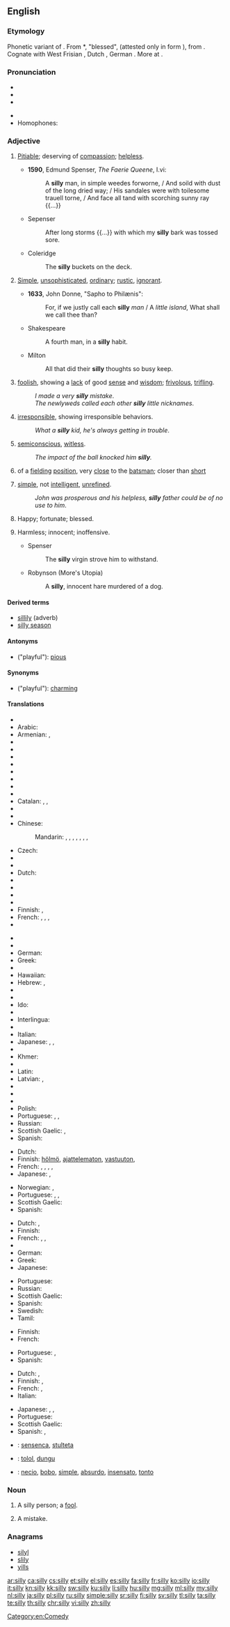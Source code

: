 ==English==
{{wikipedia|dab=silly}}

===Etymology===
Phonetic variant of {{term|seely}}.
From {{etyl|ang|en}} *{{term||sǣliġ}}, "blessed", (attested only in form {{term|gesælig|ġesǣliġ}}), from {{etyl|gem-pro|en}} {{term/t|gem-pro|*sēlīgaz}}.  Cognate with West Frisian {{term|sillich|lang=fy}}, Dutch {{term|zalig|lang=nl}}, German {{term|selig|lang=de}}. More at {{l|en|sely}}.

===Pronunciation===
* {{X-SAMPA|/"sIli/}}
* {{IPA|/ˈsɪli/}}
* {{audio|en-us-silly.ogg|Audio (US)}}

* {{rhymes|ɪli}}
* Homophones: {{term|Scilly}}

===Adjective===
{{en-adj|silli|er}}

# {{context|archaic|lang=en}} [[pitiable|Pitiable]]; deserving of [[compassion]]; [[helpless]].
#* '''1590''', Edmund Spenser, ''The Faerie Queene'', I.vi:
#*: A '''silly''' man, in simple weedes forworne, / And soild with dust of the long dried way; / His sandales were with toilesome trauell torne, / And face all tand with scorching sunny ray {{...}}
#* Sepenser
#*: After long storms {{...}} with which my '''silly''' bark was tossed sore.
#* Coleridge
#*: The '''silly''' buckets on the deck.
# {{context|obsolete|lang=en}} [[simple|Simple]], [[unsophisticated]], [[ordinary]]; [[rustic]], [[ignorant]].
#* '''1633''', John Donne, "Sapho to Philænis":
#*: For, if we justly call each '''silly''' ''man'' / A ''little island'', What shall we call thee than?
#* Shakespeare
#*: A fourth man, in a '''silly''' habit.
#* Milton
#*: All that did their '''silly''' thoughts so busy keep.
# [[foolish]], showing a [[lack]] of good [[sense]] and [[wisdom]]; [[frivolous]], [[trifling]].
#: ''I made a very '''silly''' mistake''.
#: ''The newlyweds called each other '''silly''' little nicknames''.
# [[irresponsible]], showing irresponsible behaviors.
#: ''What a '''silly''' kid, he's always getting in trouble''.
# [[semiconscious]], [[witless]].
#: ''The impact of the ball knocked him '''silly'''.''
# {{context|cricket|lang=en}} of a [[fielding]] [[position]], very [[close]] to the [[batsman]]; closer than [[short]]
# {{context|pejorative|lang=en}} [[simple]], not [[intelligent]], [[unrefined]].
#: ''John was prosperous and his helpless, '''silly''' father could be of no use to him''.
# {{context|obsolete|lang=en}} Happy; fortunate; blessed.
#: {{rfquotek|Chaucer}}
# {{context|obsolete|lang=en}} Harmless; innocent; inoffensive.
#* Spenser
#*: The '''silly''' virgin strove him to withstand.
#* Robynson (More's Utopia)
#*: A '''silly''', innocent hare murdered of a dog.

====Derived terms====
* [[sillily]] (adverb)
* [[silly season]]

====Antonyms====
* ("playful"): [[pious]]

====Synonyms====
* ("playful"): [[charming]]

====Translations====
{{trans-top|foolish, showing a lack of good sense and wisdom}}
* {{trreq|af}}
* Arabic: {{t-|ar|سخيف|tr=sakhiif}}
* Armenian: {{t-|hy|հիմար|tr=himar}},  {{t-|hy|տխմար|tr=txmar}}
* {{trreq|az}}
* {{trreq|ba}}
* {{trreq|eu}}
* {{trreq|be}}
* {{trreq|bn}}
* {{trreq|br}}
* {{trreq|bg}}
* {{trreq|my}}
* Catalan: {{t+|ca|ximple}}, {{t-|ca|ximplet}}, {{t-|ca|fava}}
* {{trreq|chr}}
* {{trreq|ny}}
* Chinese:
*: Mandarin: {{t-|cmn|愚蠢|tr=yúchǔn|sc=Hani}}, {{t-|cmn|笨|tr=bèn|sc=Hani}}, {{t-|cmn|傻|tr=shǎ|sc=Hani}}, {{t-|cmn|糊塗|sc=Hani}}, {{t-|cmn|糊涂|tr=hútu|sc=Hani}}, {{t-|cmn|無聊|sc=Hani}}, {{t-|cmn|无聊|tr=wúliáo|sc=Hani}}, {{t|cmn|憨痴|tr=hānchī|sc=Hani}}
* Czech: {{t+|cs|hloupý}}
* {{trreq|da}}
* {{trreq|dv}}
* Dutch: {{t-|nl|ondoordacht}}
* {{trreq|eo}}
* {{trreq|et}}
* {{trreq|ee}}
* {{trreq|ext}}
* Finnish: {{t+|fi|typerä}}, {{t+|fi|hölmö}}
* French: {{t+|fr|idiot|m}}, {{t+|fr|bête}}, {{t+|fr|fou|m}}, {{t+|fr|stupide}}
* {{trreq|fur}}
{{trans-mid}}
* {{trreq|gl}}
* {{trreq|ka}}
* German: {{t+|de|doof}}
* Greek: {{t+|el|ανόητος|tr=anóitos}}
* {{trreq|ha}}
* Hawaiian: {{tø|haw|kohu ʻole}}
* Hebrew: {{t-|he|מטופש|m|tr=metupásh}}, {{t-|he|טיפשי|m|tr=tipshí}}
* {{trreq|hi}}
* {{trreq|hu}}
* Ido: {{t+|io|stulta}}
* {{trreq|ig}}
* Interlingua: {{t-|ia|fatue}}
* {{trreq|ie}}
* Italian: {{t+|it|sciocco|m}}
* Japanese: {{t-|ja|馬鹿げた|tr=bakageta}}, {{t-|ja|他愛ない|tr=tawainai}}, {{t+|ja|馬鹿|tr=ばか, baka}}
* {{trreq|kn}}
* Khmer: {{t-|km|ដែលភ្លីភ្លើ|tr=dael plii-pləə|sc=Khmr}}
* {{trreq|ko}}
* Latin: {{t-|la|stultus}}
* Latvian: {{t-|lv|muļķīgs}}, {{t-|lv|dumjš}}
* {{trreq|ml}}
* {{trreq|mr}}
* {{trreq|mwl}}
* Polish: {{t+|pl|głupi|m}}
* Portuguese: {{t+|pt|bobo}}, {{t+|pt|tolo}}, {{t+|pt|ingénuo}}
* Russian: {{t+|ru|глупый|tr=glúpyj}}
* Scottish Gaelic: {{t-|gd|amaideach}}, {{t-|gd|faoin}}
* Spanish: {{t-|es|niñito}}
{{trans-bottom}}

{{trans-top|irresponsible, showing irresponsible behaviors}}
* Dutch: {{t+|nl|dom}}
* Finnish: [[hölmö]], [[ajattelematon]], [[vastuuton]], {{t+|fi|typerä}}
* French: {{t+|fr|idiot}}, {{t+|fr|fou|m}}, {{t+|fr|givré|m}} {{qualifier|slang}}, {{t+|fr|branque}} {{qualifier|slang}}, {{t+|fr|jeté|m}} {{qualifier|slang}}
* Japanese: {{t+|ja|馬鹿|tr=baka}}, {{t-|ja|阿呆|tr=aho}}
{{trans-mid}}
* Norwegian: {{t-|no|tullete}},  {{t-|no|fjollete}}
* Portuguese: {{t+|pt|irresponsável}}, {{t+|pt|infantil}}, {{t+|pt|bobo}}
* Scottish Gaelic: {{t-|gd|faoin}}
* Spanish: {{t+|es|infantil}}
{{trans-bottom}}

{{trans-top|playful, giggly}}
* Dutch: {{t+|nl|ondeugend}}, {{t+|nl|gek}}
* Finnish: {{t-|fi|hassu}}
* French: {{t+|fr|bébête}}, {{t+|fr|idiot}}, {{t+|fr|nunuche|f}}
* {{trreq|ka}}
* German: {{t+|de|albern}}
* Greek: {{t+|el|σαχλός|tr=sachlós|sc=Grek}}
* Japanese: {{t+|ja|つまらない|tr=tsumaranai}}
{{trans-mid}}
* Portuguese: {{t+|pt|bobo}}
* Russian: {{t+|ru|глупышка|tr=glúpyj}}
* Scottish Gaelic: {{t-|gd|faoin}}
* Spanish: {{t-|es|payaso}}
* Swedish: {{t-|sv|lekfull, fnittrig}}
* Tamil: {{t-|ta|விளையாட்டுத்தனமான|sc=Taml}}
{{trans-bottom}}

{{trans-top|semiconscious}}
* Finnish: {{t-|fi|sekava}}
* French: {{t+|fr|abruti}}
{{trans-mid}}
* Portuguese: {{t-|pt|semiconsciente}}, {{t|pt|aéreo}}
* Spanish: {{t-|es|semiaturdido}}
{{trans-bottom}}

{{trans-top|cricket: of a fielding position, very close to the batsman; closer than short}}
{{trans-mid}}
{{trans-bottom}}

{{trans-top|pejorative: simple, not intelligent, unrefined}}
* Dutch: {{t+|nl|dom}}, {{t+|nl|stom}}
* Finnish: {{t+|fi|yksinkertainen}}, {{t+|fi|hölmö}}
* French: {{t+|fr|idiot de}}, {{t-|fr|imbécile de}}
* Italian: {{t+|it|sciocco|m}}
{{trans-mid}}
* Japanese: {{t+|ja|馬鹿|tr=baka}}, {{t-|ja|阿呆|tr=aho}}, {{t+|ja|愚鈍|tr=gudon}}
* Portuguese: {{t+|pt|simples}}
* Scottish Gaelic: {{t-|gd|amaideach}}
* Spanish: {{t-|es|tontito}}, {{t+|es|simple}}
{{trans-bottom}}

{{checktrans-top}}
* {{ttbc|eo}}: [[sensenca]], [[stulteta]]
{{trans-mid}}
* {{ttbc|id}}: [[tolol]], [[dungu]]
* {{ttbc|es}}: [[necio]], [[bobo]], [[simple]], [[absurdo]], [[insensato]], [[tonto]]
{{trans-bottom}}

===Noun===
{{en-noun|pl=sillies}}

# {{context|colloquial|lang=en}} A silly person; a [[fool]].
# {{context|colloquial|lang=en}} A mistake.

===Anagrams===
* [[silyl#English|silyl]]
* [[slily#English|slily]]
* [[yills#English|yills]]

[[Category:en:Comedy]]

[[ar:silly]]
[[ca:silly]]
[[cs:silly]]
[[et:silly]]
[[el:silly]]
[[es:silly]]
[[fa:silly]]
[[fr:silly]]
[[ko:silly]]
[[io:silly]]
[[it:silly]]
[[kn:silly]]
[[kk:silly]]
[[sw:silly]]
[[ku:silly]]
[[li:silly]]
[[hu:silly]]
[[mg:silly]]
[[ml:silly]]
[[my:silly]]
[[nl:silly]]
[[ja:silly]]
[[pl:silly]]
[[ru:silly]]
[[simple:silly]]
[[sr:silly]]
[[fi:silly]]
[[sv:silly]]
[[tl:silly]]
[[ta:silly]]
[[te:silly]]
[[th:silly]]
[[chr:silly]]
[[vi:silly]]
[[zh:silly]]